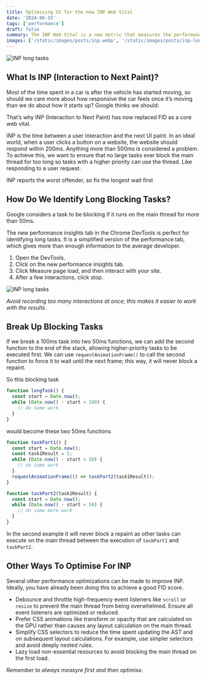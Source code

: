 ```yaml
---
title: Optimising UI for the new INP Web Vital
date: '2024-06-15'
tags: ['performance']
draft: false
summary: The INP Web Vital is a new metric that measures the performance of a website. It is a crucial metric for web developers, as it helps them understand how well their website is performing and how to improve it.
images: ['/static/images/posts/inp.webp', '/static/images/posts/inp-long-task.webp']
---
```


![INP long tasks](/static/images/posts/inp.webp)


## What Is INP (Interaction to Next Paint)?
Most of the time spent in a car is after the vehicle has started moving, so should we care more about how responsive the car feels once it’s moving than we do about how it starts up? Google thinks we should:

That’s why INP (Interaction to Next Paint) has now replaced FID as a core web vital.

INP is the time between a user interaction and the next UI paint. In an ideal world, when a user clicks a button on a website, the website should respond within 200ms. Anything more than 500ms is considered a problem. To achieve this, we want to ensure that no large tasks ever block the main thread for too long so tasks with a higher priority can use the thread. Like responding to a user request.

INP reports the worst offender, so fix the longest wait first

## How Do We Identify Long Blocking Tasks?
Google considers a task to be blocking if it runs on the main thread for more than 50ms.

The new performance insights tab in the Chrome DevTools is perfect for identifying long tasks. It is a simplified version of the performance tab, which gives more than enough information to the average developer.

1. Open the DevTools.
2. Click on the new performance insights tab.
3. Click Measure page load, and then interact with your site.
4. After a few interactions, click stop.

![INP long tasks](/static/images/posts/inp-long-task.webp)

*Avoid recording too many interactions at once; this makes it easier to work with the results.*

## Break Up Blocking Tasks
If we break a 100ms task into two 50ms functions, we can add the second function to the end of the stack, allowing higher-priority tasks to be executed first.
We can use `requestAnimationFrame()` to call the second function to force it to wait until the next frame; this way, it will never block a repaint.

So this blocking task
```js
function longTask() {
  const start = Date.now();
  while (Date.now() - start < 100) {
    // do some work
  }
}
```

would become these two 50ms functions
```js
function taskPart1() {
  const start = Date.now();
  const task1Result = 5;
  while (Date.now() - start < 50) {
    // do some work
  }
  requestAnimationFrame(() => taskPart2(task1Result));
}

function taskPart2(task1Result) {
  const start = Date.now();
  while (Date.now() - start < 50) {
    // do some more work
  }
}
```

In the second example it will never block a repaint as other tasks can execute on the main thread between the execution of `taskPart1` and `taskPart2`.

## Other Ways To Optimise For INP
Several other performance optimizations can be made to improve INP. Ideally, you have already been doing this to achieve a good FID score.

- Debounce and throttle high-frequency event listeners like `scroll` or `resize` to prevent the main thread from being overwhelmed. Ensure all event listeners are optimized or reduced.
- Prefer CSS animations like transform or opacity that are calculated on the GPU rather than causes any layout calculation on the main thread.
- Simplify CSS selectors to reduce the time spent updating the AST and on subsequent layout calculations. For example, use simpler selectors and avoid deeply nested rules.
- Lazy load non-essential resources to avoid blocking the main thread on the first load.

*Remember to always measyre first and then optimise.*
